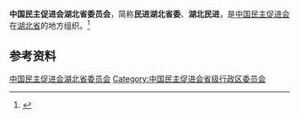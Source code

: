 {{Infobox PRCG
|机构名称 = 中国民主促进会湖北省委员会
|标志1    =
|格言1    =
|届数     = 
|任期始   = 
|任期终   =
|职位1    = 主任委员
|人员1    = 
|职位2    = 副主任委员
|人员2    =
|人数2    =
|职位3    =
|人员3    =
|组织法规 = 中国民主促进会章程
|上级机构 = [[中国民主促进会中央委员会|中国民主促进会中央委员会]]
|机构类型 = [[民主党派|民主党派]][[中国一级行政区|省级行政区]][[委员会|委员会]]
|行政级别 = 正厅级
|场所1    = 
|地址1    = 
|邮编1    = 
|电话1    = 
|官网1    = {{url|https://www.mjhb.org.cn/}}
}}
'''中国民主促进会湖北省委员会'''，简称'''民进湖北省委'''、'''湖北民进'''，是[[中国民主促进会|中国民主促进会]]在[[湖北省|湖北省]]的地方组织。<ref>{{Cite web|title=中国民主促进会章程（中国民主促进会第十二次全国代表大会2017年12月4日通过）|url=https://www.mj.org.cn/mjgk/mjzc/201911/t20191115_2672.htm|accessdate=2020-09-02|work=中国民主促进会|archiveurl=https://web.archive.org/web/20200902073117/https://www.mj.org.cn/mjgk/mjzc/201911/t20191115_2672.htm|archivedate=2020-09-02|dead-url=no}}</ref>

== 参考资料 ==
{{reflist}}

{{中华人民共和国各省级行政区|委员会|中国民主促进会|仅内地=yes}}

{{Authority control}}
[[Category:中国民主促进会湖北省委员会|]]
[[Category:中国民主促进会省级行政区委员会|Category:中国民主促进会省级行政区委员会]]